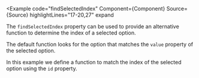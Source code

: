 
<Example
  code="findSelectedIndex"
  Component={Component}
  Source={Source}
  highlightLines="17-20,27"
  expand
>
  The `findSelectedIndex` property can be used to provide an alternative
  function to determine the index of a selected option.

  The default function looks for the option that matches the `value` property
  of the selected option.

  In this example we define a function to match the index of the selected
  option using the `id` property.
</Example>
